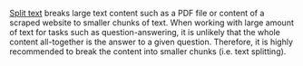 [Split text](/build-custom-tools/tool-steps/split-text) breaks large text content
such as a PDF file or content of a scraped website to smaller chunks of text.
When working with large amount of text for tasks such as question-answering,
it is unlikely that the whole content all-together is the answer to a given question.
Therefore, it is highly recommended to break the content into smaller chunks (i.e. 
text splitting).
